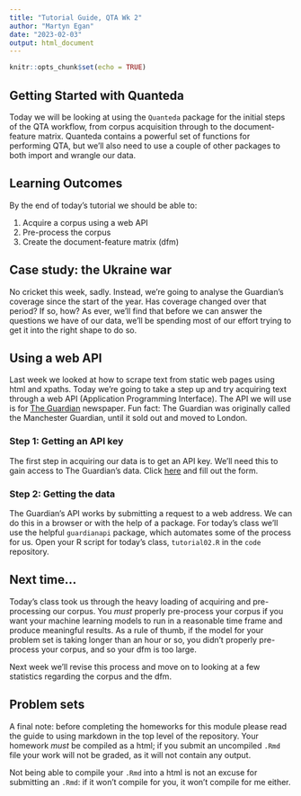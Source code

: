 ```yaml
---
title: "Tutorial Guide, QTA Wk 2"
author: "Martyn Egan"
date: "2023-02-03"
output: html_document
---
```


```r
knitr::opts_chunk$set(echo = TRUE)
```

## Getting Started with Quanteda

Today we will be looking at using the `Quanteda` package for the initial steps of the QTA workflow, from corpus acquisition through to the document-feature matrix. Quanteda contains a powerful set of functions for performing QTA, but we'll also need to use a couple of other packages to both import and wrangle our data.

## Learning Outcomes

By the end of today's tutorial we should be able to:

1. Acquire a corpus using a web API
2. Pre-process the corpus
3. Create the document-feature matrix (dfm)

## Case study: the Ukraine war

No cricket this week, sadly. Instead, we're going to analyse the Guardian's coverage since the start of the year. Has coverage changed over that period? If so, how? As ever, we'll find that before we can answer the questions we have of our data, we'll be spending most of our effort trying to get it into the right shape to do so.

## Using a web API

Last week we looked at how to scrape text from static web pages using html and xpaths. Today we're going to take a step up and try acquiring text through a web API (Application Programming Interface). The API we will use is for [The Guardian](https://www.theguardian.com/) newspaper. Fun fact: The Guardian was originally called the Manchester Guardian, until it sold out and moved to London.

### Step 1: Getting an API key

The first step in acquiring our data is to get an API key. We'll need this to gain access to The Guardian's data. Click [here](https://bonobo.capi.gutools.co.uk/register/developer) and fill out the form.

### Step 2: Getting the data

The Guardian's API works by submitting a request to a web address. We can do this in a browser or with the help of a package. For today's class we'll use the helpful `guardianapi` package, which automates some of the process for us. Open your R script for today's class, `tutorial02.R` in the `code` repository.

## Next time...

Today's class took us through the heavy loading of acquiring and pre-processing our corpus. You *must* properly pre-process your corpus if you want your machine learning models to run in a reasonable time frame and produce meaningful results. As a rule of thumb, if the model for your problem set is taking longer than an hour or so, you didn't properly pre-process your corpus, and so your dfm is too large.

Next week we'll revise this process and move on to looking at a few statistics regarding the corpus and the dfm.

## Problem sets

A final note: before completing the homeworks for this module please read the guide to using markdown in the top level of the repository. Your homework *must* be compiled as a html; if you submit an uncompiled `.Rmd` file your work will not be graded, as it will not contain any output. 

Not being able to compile your `.Rmd` into a html is not an excuse for submitting an `.Rmd`: if it won't compile for you, it won't compile for me either.